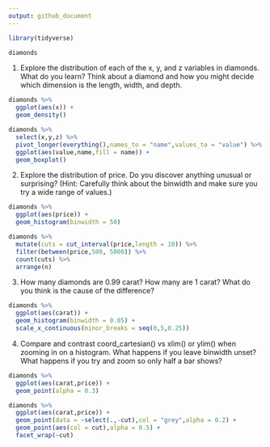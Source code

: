 ```yaml
---
output: github_document
---
```


<!-- README.md is generated from README.Rmd. Please edit that file -->

```r
library(tidyverse)

diamonds
```

1.  Explore the distribution of each of the x, y, and z variables in diamonds. What do you learn? Think about a diamond and how you might decide which dimension is the length, width, and depth.

```r
diamonds %>% 
  ggplot(aes(x)) +
  geom_density()

diamonds %>% 
  select(x,y,z) %>% 
  pivot_longer(everything(),names_to = "name",values_to = "value") %>% 
  ggplot(aes(value,name,fill = name)) +
  geom_boxplot()
```


2.  Explore the distribution of price. Do you discover anything unusual or surprising? (Hint: Carefully think about the binwidth and make sure you try a wide range of values.)

```r
diamonds %>% 
  ggplot(aes(price)) +
  geom_histogram(binwidth = 50)
```

```r
diamonds %>% 
  mutate(cuts = cut_interval(price,length = 10)) %>% 
  filter(between(price,500, 5000)) %>% 
  count(cuts) %>% 
  arrange(n)
```


3.  How many diamonds are 0.99 carat? How many are 1 carat? What do you think is the cause of the difference?

```r
diamonds %>% 
  ggplot(aes(carat)) +
  geom_histogram(binwidth = 0.05) +
  scale_x_continuous(minor_breaks = seq(0,5,0.25))
```


4.  Compare and contrast coord_cartesian() vs xlim() or ylim() when zooming in on a histogram. What happens if you leave binwidth unset? What happens if you try and zoom so only half a bar shows?
```r
diamonds %>% 
  ggplot(aes(carat,price)) +
  geom_point(alpha = 0.3)

diamonds %>% 
  ggplot(aes(carat,price)) +
  geom_point(data = ~select(.,-cut),col = "grey",alpha = 0.2) +
  geom_point(aes(col = cut),alpha = 0.5) +
  facet_wrap(~cut)

```

